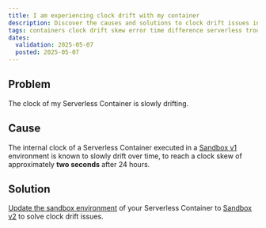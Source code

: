 ```yaml
---
title: I am experiencing clock drift with my container
description: Discover the causes and solutions to clock drift issues in Scaleway Serverless Containers.
tags: containers clock drift skew error time difference serverless troubleshooting
dates:
  validation: 2025-05-07
  posted: 2025-05-07
---
```


## Problem

The clock of my Serverless Container is slowly drifting.

## Cause

The internal clock of a Serverless Container executed in a [Sandbox v1](/serverless-containers/reference-content/containers-sandbox/) environment is known to slowly drift over time, to reach a clock skew of approximately **two seconds** after 24 hours.

## Solution

[Update the sandbox environment](/serverless-containers/how-to/manage-a-container/#how-to-manage-a-container-deployment) of your Serverless Container to [Sandbox v2](/serverless-containers/reference-content/containers-sandbox/#sandbox-v2) to solve clock drift issues.